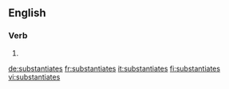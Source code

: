 ==English==

===Verb===
{{head|en}}

# {{en-third-person singular of|substantiate}}

[[de:substantiates]]
[[fr:substantiates]]
[[it:substantiates]]
[[fi:substantiates]]
[[vi:substantiates]]
